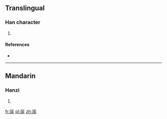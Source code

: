 ==Translingual==

===Han character===
{{Han char|rn=75|rad=木|as=03|sn=7|four=|canj=尸木 (SD)|ids=⿸[[尸]][[木]]}}

# {{defn|Han|sort=木03}}

====References====
* {{Han ref|kx=0512.040|dkj=14472|dj=0897.070|hdz=21162.020|uh=6758|ud=26456}}

----

==Mandarin==

===Hanzi===
{{cmn-hanzi|pin=[[chì]] ([[chi4]])|wg=ch'ih<sup>4</sup>}}

# {{defn|lang=cmn|sort=木03}}

[[fr:杘]]
[[pl:杘]]
[[zh:杘]]